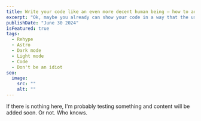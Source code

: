 ```yaml
---
title: Write your code like an even more decent human being – how to add dark & light mode support for the code blocks
excerpt: "Ok, maybe you already can show your code in a way that the user don't want necessarliy to bleach his/her eyeballs. But what about light/dark mode support, huh? You didn't think about this, did you? Let's change that right freaking now!"
publishDate: "June 30 2024"
isFeatured: true
tags:
  - Rehype
  - Astro
  - Dark mode
  - Light mode
  - Code
  - Don't be an idiot
seo:
  image:
    src: ""
    alt: ""
---
```


If there is nothing here, I'm probably testing something and content will be added soon. Or not. Who knows.